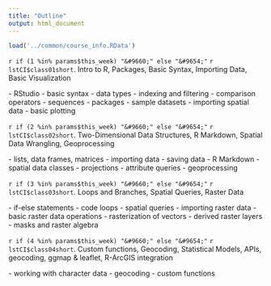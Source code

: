 ```yaml
---
title: "Outline"
output: html_document
---
```


```r
load('../common/course_info.RData')
```

<!------- WEEK 01 ---------------------------------------->
<span class="tritoggle" id="tri01span" onclick="TriShowHide('tri01');return false;">`r if (1 %in% params$this_week) "&#9660;" else "&#9654;"` </span><span class="sessiontitle">`r lstCI$class01short`. Intro to R, Packages, Basic Syntax, Importing Data, Basic Visualization</span>

<div id="tri01div" style="display:`r if (1 %in% params$this_week) "block" else "none"`;" class="compact">
- RStudio  
- basic syntax  
- data types
- indexing and filtering  
- comparison operators  
- sequences  
- packages
- sample datasets  
- importing spatial data  
- basic plotting  
</div>

<!-------- WEEK 02 --------------------------------------->
<span class="tritoggle" id="zeroryspan" onclick="TriShowHide('zerory');return false;">`r if (2 %in% params$this_week) "&#9660;" else "&#9654;"` </span><span class="sessiontitle">`r lstCI$class02short`. Two-Dimensional Data Structures, R Markdown, Spatial Data Wrangling, Geoprocessing</span>

<div id="zerorydiv" style="display:`r if (2 %in% params$this_week) "block" else "none"`;" class="compact">
- lists, data frames, matrices
- importing data    
- saving data
- R Markdown 
- spatial data classes
- projections
- attribute queries
- geoprocessing
</div>

<!--------- WEEK 03 -------------------------------------->
<span class="tritoggle" id="icosxkspan" onclick="TriShowHide('icosxk');return false;">`r if (3 %in% params$this_week) "&#9660;" else "&#9654;"` </span><span class="sessiontitle">`r lstCI$class03short`. Loops and Branches, Spatial Queries, Raster Data</span>

<div id="icosxkdiv" style="display:`r if (3 %in% params$this_week) "block" else "none"`;" class="compact">
- if-else statements
- code loops
- spatial queries
- importing raster data
- basic raster data operations
- rasterization of vectors
- derived raster layers
- masks and raster algebra
</div>

<!---------- WEEK 04 ------------------------------------->
<span class="tritoggle" id="iadcpnspan" onclick="TriShowHide('iadcpn');return false;">`r if (4 %in% params$this_week) "&#9660;" else "&#9654;"` </span><span class="sessiontitle">`r lstCI$class04short`. Custom functions, Geocoding, Statistical Models, APIs, geocoding, ggmap & leaflet, R-ArcGIS integration</span>

<div id="iadcpndiv" class="compact" style="display:`r if (4 %in% params$this_week) "block" else "none"`;">
- working with character data
- geocoding
- custom functions
</div>


